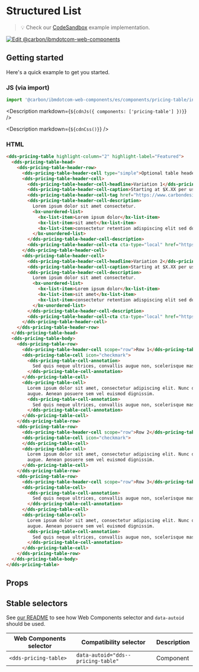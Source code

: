 
# Structured List

> 💡 Check our
> [CodeSandbox](https://githubbox.com/carbon-design-system/carbon-for-ibm-dotcom/tree/master/packages/web-components/examples/codesandbox/components/pricing-table)
> example implementation.

[![Edit @carbon/ibmdotcom-web-components](https://codesandbox.io/static/img/play-codesandbox.svg)](https://githubbox.com/carbon-design-system/carbon-for-ibm-dotcom/tree/master/packages/web-components/examples/codesandbox/components/pricing-table)

## Getting started

Here's a quick example to get you started.

### JS (via import)

```javascript
import '@carbon/ibmdotcom-web-components/es/components/pricing-table/index.js';
```

<Description markdown={`${cdnJs({ components: ['pricing-table'] })}`} />

<Description markdown={`${cdnCss()}`} />

### HTML

```html
<dds-pricing-table highlight-column="2" highlight-label="Featured">
  <dds-pricing-table-head>
    <dds-pricing-table-header-row>
      <dds-pricing-table-header-cell type="simple">Optional table header</dds-pricing-table-header-cell>
      <dds-pricing-table-header-cell>
        <dds-pricing-table-header-cell-headline>Variation 1</dds-pricing-table-header-cell-headline>
        <dds-pricing-table-header-cell-caption>Starting at $X.XX per user</dds-pricing-table-header-cell-caption>
        <dds-pricing-table-header-cell-tag href="https://www.carbondesignsystem.com/all-about-carbon/what-is-carbon/">Merchandising</dds-pricing-table-header-cell-tag>
        <dds-pricing-table-header-cell-description>
          Lorem ipsum dolor sit amet consectetur.
          <bx-unordered-list>
            <bx-list-item>Lorem ipsum dolor</bx-list-item>
            <bx-list-item>sit amet</bx-list-item>
            <bx-list-item>consectetur retention adispiscing elit sed do eiusm Eiusmod tempor</bx-list-item>
          </bx-unordered-list>
        </dds-pricing-table-header-cell-description>
        <dds-pricing-table-header-cell-cta cta-type="local" href="https://www.carbondesignsystem.com/all-about-carbon/what-is-carbon/">Call to action</dds-pricing-table-header-cell-cta>
      </dds-pricing-table-header-cell>
      <dds-pricing-table-header-cell>
        <dds-pricing-table-header-cell-headline>Variation 2</dds-pricing-table-header-cell-headline>
        <dds-pricing-table-header-cell-caption>Starting at $X.XX per user</dds-pricing-table-header-cell-caption>
        <dds-pricing-table-header-cell-description>
          Lorem ipsum dolor sit amet consectetur.
          <bx-unordered-list>
            <bx-list-item>Lorem ipsum dolor</bx-list-item>
            <bx-list-item>sit amet</bx-list-item>
            <bx-list-item>consectetur retention adispiscing elit sed do eiusm Eiusmod tempor</bx-list-item>
          </bx-unordered-list>
        </dds-pricing-table-header-cell-description>
        <dds-pricing-table-header-cell-cta cta-type="local" href="https://www.carbondesignsystem.com/all-about-carbon/what-is-carbon/">Call to action</dds-pricing-table-header-cell-cta>
      </dds-pricing-table-header-cell>
    </dds-pricing-table-header-row>
  </dds-pricing-table-head>
  <dds-pricing-table-body>
    <dds-pricing-table-row>
      <dds-pricing-table-header-cell scope="row">Row 1</dds-pricing-table-cell>
      <dds-pricing-table-cell icon="checkmark">
        <dds-pricing-table-cell-annotation>
          Sed quis neque ultrices, convallis augue non, scelerisque massa.
        </dds-pricing-table-cell-annotation>
      </dds-pricing-table-cell>
      <dds-pricing-table-cell>
        Lorem ipsum dolor sit amet, consectetur adipiscing elit. Nunc dui magna, finibus id tortor sed, aliquet bibendum
        augue. Aenean posuere sem vel euismod dignissim.
        <dds-pricing-table-cell-annotation>
          Sed quis neque ultrices, convallis augue non, scelerisque massa.
        </dds-pricing-table-cell-annotation>
      </dds-pricing-table-cell>
    </dds-pricing-table-row>
    <dds-pricing-table-row>
      <dds-pricing-table-header-cell scope="row">Row 2</dds-pricing-table-cell>
      <dds-pricing-table-cell icon="checkmark">
      </dds-pricing-table-cell>
      <dds-pricing-table-cell>
        Lorem ipsum dolor sit amet, consectetur adipiscing elit. Nunc dui magna, finibus id tortor sed, aliquet bibendum
        augue. Aenean posuere sem vel euismod dignissim.
      </dds-pricing-table-cell>
    </dds-pricing-table-row>
    <dds-pricing-table-row>
      <dds-pricing-table-header-cell scope="row">Row 3</dds-pricing-table-cell>
      <dds-pricing-table-cell>
        <dds-pricing-table-cell-annotation>
          Sed quis neque ultrices, convallis augue non, scelerisque massa.
        </dds-pricing-table-cell-annotation>
      </dds-pricing-table-cell>
      <dds-pricing-table-cell>
        Lorem ipsum dolor sit amet, consectetur adipiscing elit. Nunc dui magna, finibus id tortor sed, aliquet bibendum
        augue. Aenean posuere sem vel euismod dignissim.
        <dds-pricing-table-cell-annotation>
          Sed quis neque ultrices, convallis augue non, scelerisque massa.
        </dds-pricing-table-cell-annotation>
      </dds-pricing-table-cell>
    </dds-pricing-table-row>
  </dds-pricing-table-body>
</dds-pricing-table>
```

## Props

<Props of="dds-pricing-table" />

## Stable selectors

See [our README](https://github.com/carbon-design-system/carbon-for-ibm-dotcom/tree/master/packages/web-components#stable-selectors-for-analytics-and-integratione2e-testing-in-web-components) to see how Web Components selector and `data-autoid` should be used.

| Web Components selector     | Compatibility selector                   | Description |
| --------------------------- | ---------------------------------------- | ----------- |
| `<dds-pricing-table>`       | `data-autoid="dds--pricing-table"`       | Component   |

<Description markdown={contributing} />

